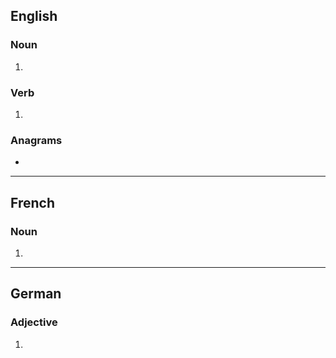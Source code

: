 {{also|inversés}}
==English==

===Noun===
{{head|en|noun plural form}}

# {{plural of|inverse|lang=en}}

===Verb===
{{head|en|verb form}}

# {{en-third-person singular of|inverse}}

===Anagrams===
* {{anagrams|en|inserves|versines}}

----

==French==

===Noun===
{{head|fr|noun plural form|g=?}}

# {{plural of|inverse|lang=fr}}

----

==German==

===Adjective===
{{head|de|adjective form}}

# {{inflected form of|invers|lang=de}}
{{rfc-auto}}